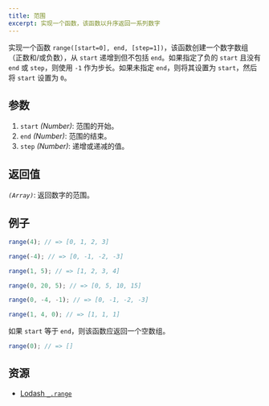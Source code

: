 ```yaml
---
title: 范围
excerpt: 实现一个函数，该函数以升序返回一系列数字
---
```


实现一个函数 `range([start=0], end, [step=1])`，该函数创建一个数字数组（正数和/或负数），从 `start` 递增到但不包括 `end`。如果指定了负的 `start` 且没有 `end` 或 `step`，则使用 `-1` 作为步长。如果未指定 `end`，则将其设置为 `start`，然后将 `start` 设置为 `0`。

## 参数

1. `start` *(Number)*: 范围的开始。
2. `end` *(Number)*: 范围的结束。
3. `step` *(Number)*: 递增或递减的值。

## 返回值

*`(Array)`*: 返回数字的范围。

## 例子

```js
range(4); // => [0, 1, 2, 3]

range(-4); // => [0, -1, -2, -3]

range(1, 5); // => [1, 2, 3, 4]

range(0, 20, 5); // => [0, 5, 10, 15]

range(0, -4, -1); // => [0, -1, -2, -3]

range(1, 4, 0); // => [1, 1, 1]
```

如果 `start` 等于 `end`，则该函数应返回一个空数组。

```js
range(0); // => []
```

## 资源

* [Lodash `_.range`](https://lodash.com/docs/#range)

